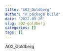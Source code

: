 ```yaml
---
title: "A02_Goldberg"
author: "R package build"
date: '2022-03-26'
slug: a02-goldberg
categories: []
tags: []
---
```


A02_Goldberg
<script src="https://gist.github.com/spencergoldberg1/38b3e60ec224f059b4cdaacc9c02a6b9.js"></script>

